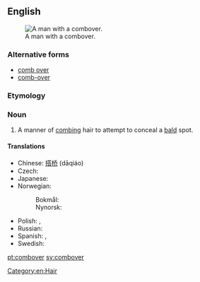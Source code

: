 {{wikipedia|Comb over}}
==English==
[[File:Don Rickles 1973.JPG|thumb|A man with a combover.]]
===Alternative forms===
* [[comb over]]
* [[comb-over]]

===Etymology===
{{compound|comb|over|lang=en}}

===Noun===
{{en-noun}}

# A manner of [[comb]]ing hair to attempt to conceal a [[bald]] spot.

====Translations====
{{trans-top|A manner of combing hair to conceal a bald spot}}
* Chinese: [[搭桥]] (dāqiáo)
* Czech: {{t|cs|přehazovačka|f}}
* Japanese: {{t|ja|バーコード|tr=bākōdo}}
* Norwegian:
*: Bokmål: {{t|no|hentesveis|m}}
*: Nynorsk: {{t|nn|hentesveis|m}}
{{trans-mid}}
* Polish: {{t+|pl|pożyczka|f}}, {{t+|pl|zaczeska|f}}
* Russian: {{t+|ru|зачёс|m|tr=začós}}
* Spanish: {{t|es|peinado tapacalva|m}}, {{t|es|tapacalva|m}}
* Swedish: {{t+|sv|överkamning|c}}
{{trans-bottom}}

[[Category:en:Hair]]

[[pt:combover]]
[[sv:combover]]